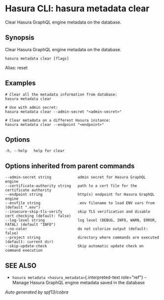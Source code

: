 
Hasura CLI: hasura metadata clear
=================================

Clear Hasura GraphQL engine metadata on the database.

Synopsis
--------

Clear Hasura GraphQL engine metadata on the database.

    hasura metadata clear [flags]

Alias: reset

Examples
--------

    # Clear all the metadata information from database:
    hasura metadata clear

    # Use with admin secret:
    hasura metadata clear --admin-secret "<admin-secret>"

    # Clear metadata on a different Hasura instance:
    hasura metadata clear --endpoint "<endpoint>"

Options
-------

    -h, --help   help for clear

Options inherited from parent commands
--------------------------------------

    --admin-secret string            admin secret for Hasura GraphQL engine
    --certificate-authority string   path to a cert file for the certificate authority
    --endpoint string                http(s) endpoint for Hasura GraphQL engine
    --envfile string                 .env filename to load ENV vars from (default ".env")
    --insecure-skip-tls-verify       skip TLS verification and disable cert checking (default: false)
    --log-level string               log level (DEBUG, INFO, WARN, ERROR, FATAL) (default "INFO")
    --no-color                       do not colorize output (default: false)
    --project string                 directory where commands are executed (default: current dir)
    --skip-update-check              Skip automatic update check on command execution

SEE ALSO
--------

-   `hasura metadata <hasura_metadata>`{.interpreted-text role="ref"} -
    Manage Hasura GraphQL engine metadata saved in the database

*Auto generated by spf13/cobra*
